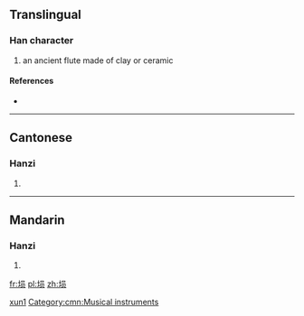 {{also|塤}}
==Translingual==

===Han character===
{{Han char|rn=32|rad=土|as=07|sn=10|four=|canj=土口月人 (GRBO)}}

# an ancient flute made of clay or ceramic

====References====
* {{Han ref|kx=0230.121|hdz=10444.080|uh=57D9|ud=22489}}

----

==Cantonese==

===Hanzi===
{{yue-hanzi|jyut=|y=hyun1|tra=塤}}

# {{defn|lang=yue|sort=土07}}

----

==Mandarin==

===Hanzi===
{{cmn-hanzi|tra=塤|pin=[[xūn]] ([[xun1]])|wg=hsün<sup>1</sup>}}

# {{defn|lang=cmn|sort=土07}}

[[Category:cmn:Musical instruments in simplified script|xun1]]
[[Category:cmn:Musical instruments]]

[[fr:埙]]
[[pl:埙]]
[[zh:埙]]